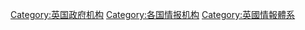 [[Category:英国政府机构|Category:英国政府机构]]
[[Category:各国情报机构|Category:各国情报机构]]
[[Category:英國情報體系|Category:英國情報體系]]